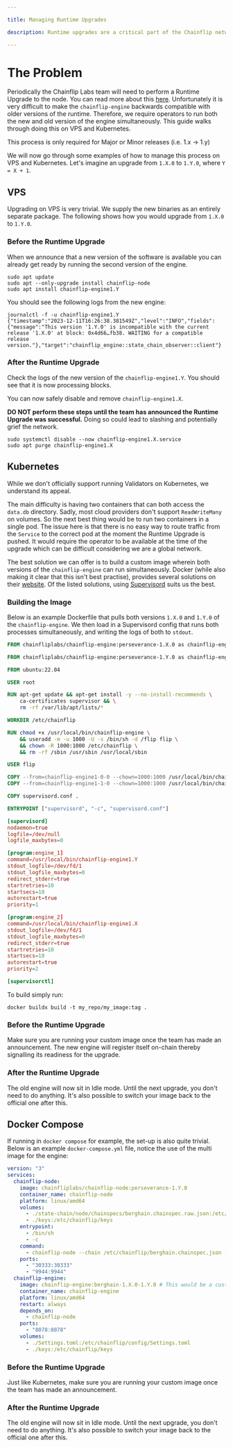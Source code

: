 ```yaml
---

title: Managing Runtime Upgrades

description: Runtime upgrades are a critical part of the Chainflip network. This document describes how to manage your setup in a zero-downtime way.

---
```



# The Problem

Periodically the Chainflip Labs team will need to perform a Runtime Upgrade to the node. You can read more about this [here](https://docs.substrate.io/maintain/runtime-upgrades/).
Unfortunately it is very difficult to make the `chainflip-engine` backwards compatible with older versions of the runtime.
Therefore, we require operators to run both the new and old version of the engine simultaneously.
This guide walks through doing this on VPS and Kubernetes.

<Callout type="info">This process is only required for Major or Minor releases (i.e. 1.x -> 1.y)</Callout>

We will now go through some examples of how to manage this process on VPS and Kubernetes. Let's imagine an upgrade from `1.X.0` to `1.Y.0`, where `Y = X + 1`.

## VPS

Upgrading on VPS is very trivial. We supply the new binaries as an entirely separate package. The following shows how you
would upgrade from `1.X.0` to `1.Y.0`.

### Before the Runtime Upgrade

When we announce that a new version of the software is available you can already get ready by running the second version of the engine.

```shell
sudo apt update
sudo apt --only-upgrade install chainflip-node
sudo apt install chainflip-engine1.Y
```

You should see the following logs from the new engine:
```shell
journalctl -f -u chainflip-engine1.Y
{"timestamp":"2023-12-11T16:26:38.381549Z","level":"INFO","fields":{"message":"This version '1.Y.0' is incompatible with the current release '1.X.0' at block: 0x4d66…fb38. WAITING for a compatible release version."},"target":"chainflip_engine::state_chain_observer::client"}
```

### After the Runtime Upgrade

Check the logs of the new version of the `chainflip-engine1.Y`. You should see that it is now processing blocks.

You can now safely disable and remove `chainflip-engine1.X`.

<Callout type="error">**DO NOT perform these steps until the team has announced the Runtime Upgrade was successful.** Doing so could lead to slashing and potentially grief the network.</Callout>

```shell
sudo systemctl disable --now chainflip-engine1.X.service
sudo apt purge chainflip-engine1.X
```


## Kubernetes
While we don't officially support running Validators on Kubernetes, we understand its appeal.

The main difficulty is having two containers that can both access the `data.db` directory. Sadly, most cloud providers
don't support `ReadWriteMany` on volumes. So the next best thing would be to run two containers in a single pod. The issue
here is that there is no easy way to route traffic from the `Service` to the correct pod at the moment the Runtime Upgrade
is pushed. It would require the operator to be available at the time of the upgrade which can be difficult considering we
are a global network.

The best solution we can offer is to build a custom image wherein both versions of the `chainflip-engine` can run simultaneously.
Docker (while also making it clear that this isn't best practise), provides several solutions on their [website](https://docs.docker.com/config/containers/multi-service_container/).
Of the listed solutions, using [Supervisord](http://supervisord.org/) suits us the best.

### Building the Image

Below is an example Dockerfile that pulls both versions `1.X.0` and `1.Y.0` of the `chainflip-engine`. We then load in a Supervisord
config that runs both processes simultaneously, and writing the logs of both to `stdout`.

```dockerfile
FROM chainfliplabs/chainflip-engine:perseverance-1.X.0 as chainflip-engine1-0-0

FROM chainfliplabs/chainflip-engine:perseverance-1.Y.0 as chainflip-engine1-1-0

FROM ubuntu:22.04

USER root

RUN apt-get update && apt-get install -y --no-install-recommends \
    ca-certificates supervisor && \
    rm -rf /var/lib/apt/lists/*

WORKDIR /etc/chainflip

RUN chmod +x /usr/local/bin/chainflip-engine \
    && useradd -m -u 1000 -U -s /bin/sh -d /flip flip \
    && chown -R 1000:1000 /etc/chainflip \
    && rm -rf /sbin /usr/sbin /usr/local/sbin

USER flip

COPY --from=chainflip-engine1-0-0 --chown=1000:1000 /usr/local/bin/chainflip-engine /usr/local/bin/chainflip-engine1.X
COPY --from=chainflip-engine1-1-0 --chown=1000:1000 /usr/local/bin/chainflip-engine /usr/local/bin/chainflip-engine1.Y

COPY supervisord.conf .

ENTRYPOINT ["supervisord", "-c", "supervisord.conf"]
```

```toml
[supervisord]
nodaemon=true
logfile=/dev/null
logfile_maxbytes=0

[program:engine_1]
command=/usr/local/bin/chainflip-engine1.Y
stdout_logfile=/dev/fd/1
stdout_logfile_maxbytes=0
redirect_stderr=true
startretries=10
startsecs=10
autorestart=true
priority=1

[program:engine_2]
command=/usr/local/bin/chainflip-engine1.X
stdout_logfile=/dev/fd/1
stdout_logfile_maxbytes=0
redirect_stderr=true
startretries=10
startsecs=10
autorestart=true
priority=2

[supervisorctl]
```

To build simply run:

```shell
docker buildx build -t my_repo/my_image:tag .
```

### Before the Runtime Upgrade

Make sure you are running your custom image once the team has made an announcement. The new engine will register itself on-chain thereby signalling its readiness for the upgrade.

### After the Runtime Upgrade

The old engine will now sit in Idle mode. Until the next upgrade, you don't need to do anything.
It's also possible to switch your image back to the official one after this.

## Docker Compose

If running in `docker compose` for example, the set-up is also quite trivial. Below is an example `docker-compose.yml` file, notice the use of the multi image for the engine:

```yaml
version: "3"
services:
  chainflip-node:
    image: chainfliplabs/chainflip-node:perseverance-1.Y.0
    container_name: chainflip-node
    platform: linux/amd64
    volumes:
      - ./state-chain/node/chainspecs/berghain.chainspec.raw.json:/etc/chainflip/berghain.chainspec.json
      - ./keys:/etc/chainflip/keys
    entrypoint:
      - /bin/sh
      - -c
    command:
      - chainflip-node --chain /etc/chainflip/berghain.chainspec.json --sync=warp --rpc-external --rpc-cors='*' --unsafe-rpc-external --rpc-methods=unsafe
    ports:
      - "30333:30333"
      - "9944:9944"
  chainflip-engine:
    image: chainflip-engine:berghain-1.X.0-1.Y.0 # This would be a custom image tag
    container_name: chainflip-engine
    platform: linux/amd64
    restart: always
    depends_on:
      - chainflip-node
    ports:
      - "8078:8078"
    volumes:
      - ./Settings.toml:/etc/chainflip/config/Settings.toml
      - ./keys:/etc/chainflip/keys
```


### Before the Runtime Upgrade

Just like Kubernetes, make sure you are running your custom image once the team has made an announcement.

### After the Runtime Upgrade

The old engine will now sit in Idle mode. Until the next upgrade, you don't need to do anything. It's also possible to
switch your image back to the official one after this.